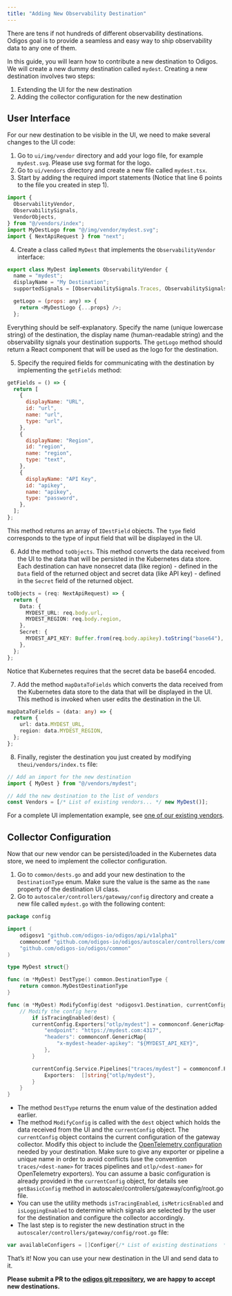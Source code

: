 ```yaml
---
title: "Adding New Observability Destination"
---
```


There are tens if not hundreds of different observability destinations. Odigos
goal is to provide a seamless and easy way to ship observability data to any one
of them.

In this guide, you will learn how to contribute a new destination to Odigos. We
will create a new dummy destination called `mydest`. Creating a new destination
involves two steps:

1. Extending the UI for the new destination
2. Adding the collector configuration for the new destination

## User Interface

For our new destination to be visible in the UI, we need to make several changes
to the UI code:

1. Go to `ui/img/vendor` directory and add your logo file, for example
   `mydest.svg`. Please use svg format for the logo.
2. Go to `ui/vendors` directory and create a new file called `mydest.tsx`.
3. Start by adding the required import statements (Notice that line 6 points to
   the file you created in step 1).

```js
import {
  ObservabilityVendor,
  ObservabilitySignals,
  VendorObjects,
} from "@/vendors/index";
import MyDestLogo from "@/img/vendor/mydest.svg";
import { NextApiRequest } from "next";
```

4. Create a class called `MyDest` that implements the `ObservabilityVendor`
   interface:

```js
export class MyDest implements ObservabilityVendor {
  name = "mydest";
  displayName = "My Destination";
  supportedSignals = [ObservabilitySignals.Traces, ObservabilitySignals.Metrics];

  getLogo = (props: any) => {
    return <MyDestLogo {...props} />;
  };
```

Everything should be self-explanatory. Specify the name (unique lowercase
string) of the destination, the display name (human-readable string) and the
observability signals your destination supports. The `getLogo` method should
return a React component that will be used as the logo for the destination.

5. Specify the required fields for communicating with the destination by
   implementing the `getFields` method:

```js
getFields = () => {
  return [
    {
      displayName: "URL",
      id: "url",
      name: "url",
      type: "url",
    },
    {
      displayName: "Region",
      id: "region",
      name: "region",
      type: "text",
    },
    {
      displayName: "API Key",
      id: "apikey",
      name: "apikey",
      type: "password",
    },
  ];
};
```

This method returns an array of `IDestField` objects. The `type` field
corresponds to the type of input field that will be displayed in the UI.

6. Add the method `toObjects`. This method converts the data received from the
   UI to the data that will be persisted in the Kubernetes data store. Each
   destination can have nonsecret data (like region) - defined in the `Data`
   field of the returned object and secret data (like API key) - defined in the
   `Secret` field of the returned object.

```ts
toObjects = (req: NextApiRequest) => {
  return {
    Data: {
      MYDEST_URL: req.body.url,
      MYDEST_REGION: req.body.region,
    },
    Secret: {
      MYDEST_API_KEY: Buffer.from(req.body.apikey).toString("base64"),
    },
  };
};
```

<Note>
  Notice that Kubernetes requires that the secret data be base64 encoded.
</Note>

7. Add the method `mapDataToFields` which converts the data received from the
   Kubernetes data store to the data that will be displayed in the UI. This
   method is invoked when user edits the destination in the UI.

```ts
mapDataToFields = (data: any) => {
  return {
    url: data.MYDEST_URL,
    region: data.MYDEST_REGION,
  };
};
```

8. Finally, register the destination you just created by modifying
   `theui/vendors/index.ts` file:

```js
// Add an import for the new destination
import { MyDest } from "@/vendors/mydest";

// Add the new destination to the list of vendors
const Vendors = [/* List of existing vendors... */ new MyDest()];
```

For a complete UI implementation example, see
[one of our existing vendors](https://github.com/odigos-io/odigos/tree/main/ui/vendors).

## Collector Configuration

Now that our new vendor can be persisted/loaded in the Kubernetes data store, we
need to implement the collector configuration.

1. Go to `common/dests.go` and add your new destination to the `DestinationType`
   enum. Make sure the value is the same as the `name` property of the
   destination UI class.
2. Go to `autoscaler/controllers/gateway/config` directory and create a new file
   called `mydest.go` with the following content:

```go
package config

import (
	odigosv1 "github.com/odigos-io/odigos/api/v1alpha1"
	commonconf "github.com/odigos-io/odigos/autoscaler/controllers/common"
	"github.com/odigos-io/odigos/common"
)

type MyDest struct{}

func (m *MyDest) DestType() common.DestinationType {
	return common.MyDestDestinationType
}

func (m *MyDest) ModifyConfig(dest *odigosv1.Destination, currentConfig *commonconf.Config) {
    // Modify the config here
    	if isTracingEnabled(dest) {
		currentConfig.Exporters["otlp/mydest"] = commonconf.GenericMap{
			"endpoint": "https://mydest.com:4317",
			"headers": commonconf.GenericMap{
				"x-mydest-header-apikey": "${MYDEST_API_KEY}",
			},
		}

		currentConfig.Service.Pipelines["traces/mydest"] = commonconf.Pipeline{
			Exporters:  []string{"otlp/mydest"},
		}
	}
}
```

- The method `DestType` returns the enum value of the destination added earlier.
- The method `ModifyConfig` is called with the `dest` object which holds the
  data received from the UI and the `currentConfig` object. The `currentConfig`
  object contains the current configuration of the gateway collector. Modify
  this object to include the
  [OpenTelemetry configuration](https://opentelemetry.io/docs/collector/configuration/)
  needed by your destination. Make sure to give any exporter or pipeline a
  unique name in order to avoid conflicts (use the convention
  `traces/<dest-name>` for traces pipelines and `otlp/<dest-name>` for
  OpenTelemetry exporters). You can assume a basic configuration is already
  provided in the `currentConfig` object, for details see `getBasicConfig`
  method in autoscaler/controllers/gateway/config/root.go file.
- You can use the utility methods `isTracingEnabled`, `isMetricsEnabled` and
  `isLoggingEnabled` to determine which signals are selected by the user for the
  destination and configure the collector accordingly.
- The last step is to register the new destination struct in the
  `autoscaler/controllers/gateway/config/root.go` file:

```go
var availableConfigers = []Configer{/* List of existing destinations  */, &MyDest{}}
```

That’s it! Now you can use your new destination in the UI and send data to it.

**Please submit a PR to the
[odigos git repository](https://github.com/odigos-io/odigos), we are happy to
accept new destinations.**
